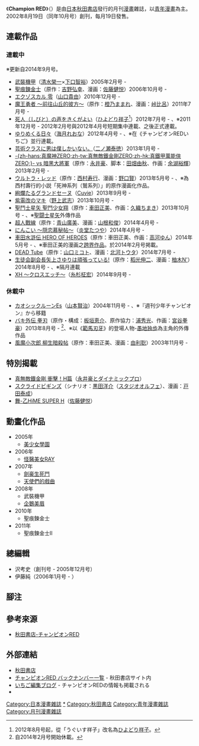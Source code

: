 {{roughtranslation|time=2019-01-26T07:25:27+00:00}}
{{unreferenced|time=2019-01-26T07:25:27+00:00}}
{{Infobox Magazine
|              title = Champion RED
|         image_file = 
|         image_size = 
|      image_caption = 
|             editor = 伊藤純
|          frequency = 月刊
|        circulation = 
|           category = [[青年漫畫|青年漫畫]]雜誌
|            company = [[秋田書店|秋田書店]]
|          publisher = [[秋田書店|秋田書店]]
|          firstdate = 2002
|          finaldate =
|            country = {{flagicon|Japan}} 日本
|           language = 日文
|            website = http://www.akitashoten.co.jp/red
|               issn =
}}
《'''Champion RED'''》（{{lang|ja|チャンピオンRED}}）是由[[日本|日本]][[秋田書店|秋田書店]]發行的月刊[[漫画|漫畫]]雜誌，以[[青年漫畫|青年漫畫]]為主。2002年8月19日（同年10月号）創刊，每月19日發售。

== 連載作品 ==
=== 連載中 ===
※更新自2014年9月号。
* [[武裝機甲|武裝機甲]]（[[清水榮一|清水榮一]]×[[下口智裕|下口智裕]]）2005年2月号 - 
* [[聖痕鍊金士|聖痕鍊金士]]（原作：[[吉野弘幸|吉野弘幸]]、漫画：[[佐藤健悦|佐藤健悦]]）2006年10月号 - 
* [[エクゾスカル_零|エクゾスカル 零]]（[[山口貴由|山口貴由]]）2010年12月号 - 
* [[魔王勇者|魔王勇者 ～前往山丘的彼方～]]（原作：[[橙乃ままれ|橙乃ままれ]]、漫画：[[峠比呂|峠比呂]]）2011年7月号 - 
* [[死人の声をきくがよい|死人（しびと）の声をきくがよい]]（[[ひよどり祥子|ひよどり祥子]]<ref>2012年8月号起，從「うぐいす祥子」改名為[[ひよどり祥子|ひよどり祥子]]。</ref>）2012年7月号 - 、※2011年12月号 - 2012年2月号與2012年4月号短期集中連載、之後正式連載。
* [[ゆりめくる日々|ゆりめくる日々]]（[[海月れおな|海月れおな]]）2012年4月号 - 、※在《チャンピオンREDいちご》並行連載。
* [[芸術クラスに男は僕しかいない。|芸術クラスに男は僕しかいない。]]（[[二ノ瀬泰徳|二ノ瀬泰徳]]）2013年1月号 - 
* [[真無敵鐵金剛ZERO|-{zh-hans:真魔神ZERO;zh-tw:真無敵鐵金剛ZERO;zh-hk:真鐵甲萬能俠ZERO;}- vs 暗黑大將軍]]（原作：[[永井豪|永井豪]]、脚本：[[田畑由秋|田畑由秋]]、作画：[[余湖裕輝|余湖裕輝]]）2013年2月号 - 
* [[ウルトラ・レッド|ウルトラ・レッド]]（原作：[[西村寿行|西村寿行]]、漫画：[[野口賢|野口賢]]）2013年5月号 - 、※為西村壽行的小説「死神系列（鷲系列）」的原作漫画化作品。
* [[絢爛たるグランドセーヌ|絢爛たるグランドセーヌ]]（[[Cuvie|Cuvie]]）2013年9月号 - 
* [[紫電改のマキ|紫電改のマキ]]（[[野上武志|野上武志]]）2013年10月号 - 
* [[聖鬥士星矢_聖鬥少女翔|聖鬥士星矢 聖鬥少女翔]]（原作：[[車田正美|車田正美]]、作画：[[久織ちまき|久織ちまき]]）2013年10月号 - 、※[[聖闘士星矢|聖闘士星矢]]外傳作品
* [[超人戰線|超人戰線]]（原作：[[青山廣美|青山廣美]]、漫画：[[山根和俊|山根和俊]]）2014年4月号 - 
* [[にんこい_〜隠恋慕秘帖〜|にんこい 〜隠恋慕秘帖〜]]（[[炎堂たつや|炎堂たつや]]）2014年4月号 - 
* [[車田水滸伝_HERO_OF_HEROES|車田水滸伝 HERO OF HEROES]]（原作：車田正美、作画：[[高河ゆん|高河ゆん]]）2014年5月号 - 、※車田正美的漫画之[[跨界作品|跨界作品]]。於2014年2月号掲載。
* [[DEAD_Tube|DEAD Tube]]（原作：[[山口ミコト|山口ミコト]]、漫画：[[北河トウタ|北河トウタ]]）2014年7月号 - 
* [[生徒会副会長矢上さゆりは頑張っている!|生徒会副会長矢上さゆりは頑張っている!]]（原作：[[稻光伸二|稻光伸二]]、漫画：[[柚木N'|柚木N']]）2014年8月号 - 、※隔月連載
* [[XH_〜クロスエッチ〜|XH 〜クロスエッチ〜]]（[[糸杉柾宏|糸杉柾宏]]）2014年9月号 -

=== 休載中 ===
* [[カオシックルーンEs|カオシックルーンEs]]（[[山本賢治|山本賢治]]）2004年11月号 - 、※『週刊少年チャンピオン』から移籍
* [[グラップラー刃牙#バキ外伝_拳刃|バキ外伝 拳刃]]（原作・構成：[[板垣恵介|板垣恵介]]、原作協力：[[浦秀光|浦秀光]]、作画：[[宮谷拳豪|宮谷拳豪]]）2013年8月号 - <ref>自2014年2月号開始休載。</ref>、※以《[[範馬刃牙|範馬刃牙]]》的登場人物-[[愚地独歩|愚地独歩]]為主角的外傳作品
* [[風魔小次郎|風魔小次郎 柳生暗殺帖]]（原作：車田正美、漫画：[[由利聡|由利聡]]）2003年11月号 -

== 特別揭載 ==
* [[真無敵鐵金剛_衝擊！Z篇|真無敵鐵金剛 衝擊！H篇]]（[[永井豪|永井豪]]とダイナミックプロ）
* [[スクライド_(漫画)|スクライドビギンズ]]（シナリオ：[[黒田洋介|黒田洋介]]（[[スタジオオルフェ|スタジオオルフェ]]）、漫画：[[戸田泰成|戸田泰成]]）
* [[舞-乙HiME_(漫画)|舞-乙HiME SUPER H]]（[[佐藤健悦|佐藤健悦]]）
== 動畫化作品 ==
* 2005年
** [[美少女學園|美少女學園]]
* 2006年
** [[怪醫美女RAY|怪醫美女RAY]]
* 2007年
** [[劍豪生死鬥|劍豪生死鬥]]
** [[天使們的戲曲|天使們的戲曲]]
* 2008年
** 武裝機甲
** [[企鵝美眉|企鵝美眉]]
* 2010年
** 聖痕鍊金士
* 2011年
** 聖痕鍊金士II

== 總編輯 ==
* 沢考史（創刊号 - 2005年12月号）
* 伊藤純（2006年1月号 - ）
== 腳注 ==

{{Reflist}}

== 參考來源 ==
*[http://www.akitashoten.co.jp/red 秋田書店-チャンピオンRED]{{Wayback|url=http://www.akitashoten.co.jp/red |date=20140701113244 }} 

== 外部連結 ==
* [http://www.akitashoten.co.jp/ 秋田書店]{{Wayback|url=http://www.akitashoten.co.jp/ |date=20120304170152 }}{{ja icon}}
* [http://www.akitashoten.co.jp/magazine/backnumber/mag_series_id/20/ チャンピオンRED バックナンバー一覧]{{Wayback|url=http://www.akitashoten.co.jp/magazine/backnumber/mag_series_id/20/ |date=20121228135820 }} - 秋田書店サイト内{{ja icon}}
* [http://redblog.akitashoten.co.jp/ いちご編集ブログ]{{Wayback|url=http://redblog.akitashoten.co.jp/ |date=20150526002722 }} - チャンピオンREDの情報も掲載される{{ja icon}}
* {{Twitter|M_ChampionRED}}

{{Champion RED連載中}}
[[Category:日本漫畫雜誌|Category:日本漫畫雜誌]]
[[Category:Champion_RED|*]]
[[Category:秋田書店|Category:秋田書店]]
[[Category:青年漫畫雜誌|Category:青年漫畫雜誌]]
[[Category:月刊漫畫雜誌|Category:月刊漫畫雜誌]]